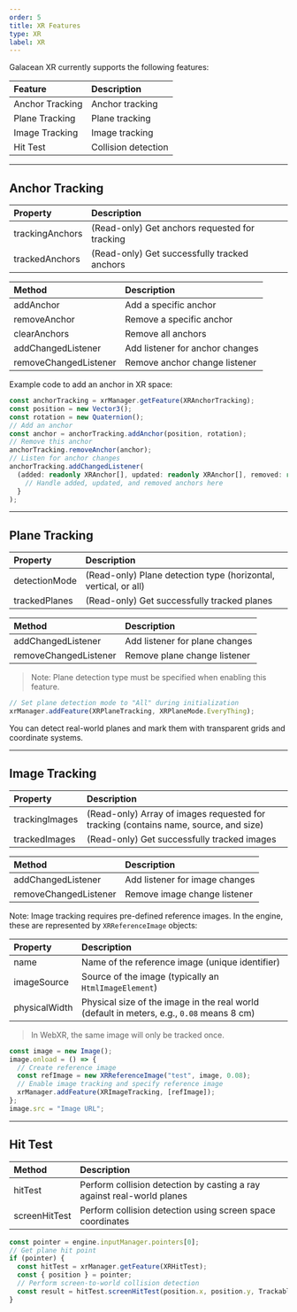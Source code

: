 ```yaml
---
order: 5  
title: XR Features  
type: XR  
label: XR  
---  
```


Galacean XR currently supports the following features:  

| Feature            | Description     |  
| :----------------- | :-------------- |  
| Anchor Tracking    | Anchor tracking |  
| Plane Tracking     | Plane tracking  |  
| Image Tracking     | Image tracking  |  
| Hit Test           | Collision detection |  

---

## Anchor Tracking  

| Property            | Description                       |  
| :------------------ | :-------------------------------- |  
| trackingAnchors     | (Read-only) Get anchors requested for tracking |  
| trackedAnchors      | (Read-only) Get successfully tracked anchors |  

| Method                  | Description                   |  
| :---------------------- | :---------------------------- |  
| addAnchor               | Add a specific anchor         |  
| removeAnchor            | Remove a specific anchor      |  
| clearAnchors            | Remove all anchors            |  
| addChangedListener      | Add listener for anchor changes |  
| removeChangedListener   | Remove anchor change listener |  

Example code to add an anchor in XR space:  

```typescript  
const anchorTracking = xrManager.getFeature(XRAnchorTracking);  
const position = new Vector3();  
const rotation = new Quaternion();  
// Add an anchor  
const anchor = anchorTracking.addAnchor(position, rotation);  
// Remove this anchor  
anchorTracking.removeAnchor(anchor);  
// Listen for anchor changes  
anchorTracking.addChangedListener(  
  (added: readonly XRAnchor[], updated: readonly XRAnchor[], removed: readonly XRAnchor[]) => {  
    // Handle added, updated, and removed anchors here  
  }  
);  
```  

---

## Plane Tracking  

| Property          | Description                                       |  
| :---------------- | :----------------------------------------- |  
| detectionMode     | (Read-only) Plane detection type (horizontal, vertical, or all) |  
| trackedPlanes     | (Read-only) Get successfully tracked planes |  

| Method                  | Description                   |  
| :---------------------- | :---------------------------- |  
| addChangedListener      | Add listener for plane changes |  
| removeChangedListener   | Remove plane change listener |  

> Note: Plane detection type must be specified when enabling this feature.  

```typescript  
// Set plane detection mode to "All" during initialization  
xrManager.addFeature(XRPlaneTracking, XRPlaneMode.EveryThing);  
```  

You can detect real-world planes and mark them with transparent grids and coordinate systems.  

---

## Image Tracking  

| Property           | Description                                             |  
| :----------------- | :------------------------------------------------------ |  
| trackingImages     | (Read-only) Array of images requested for tracking (contains name, source, and size) |  
| trackedImages      | (Read-only) Get successfully tracked images |  

| Method                  | Description                   |  
| :---------------------- | :---------------------------- |  
| addChangedListener      | Add listener for image changes |  
| removeChangedListener   | Remove image change listener |  

Note: Image tracking requires pre-defined reference images. In the engine, these are represented by `XRReferenceImage` objects:  

| Property          | Description                                                                                                 |  
| :---------------- | :---------------------------------------------------------------------------------------------------------- |  
| name              | Name of the reference image (unique identifier)                                                             |  
| imageSource       | Source of the image (typically an `HtmlImageElement`)                                                       |  
| physicalWidth     | Physical size of the image in the real world (default in meters, e.g., `0.08` means 8 cm)                  |  

> In WebXR, the same image will only be tracked once.  

```typescript  
const image = new Image();  
image.onload = () => {  
  // Create reference image  
  const refImage = new XRReferenceImage("test", image, 0.08);  
  // Enable image tracking and specify reference image  
  xrManager.addFeature(XRImageTracking, [refImage]);  
};  
image.src = "Image URL";  
```  

---

## Hit Test  

| Method          | Description                                         |  
| :-------------- | :------------------------------------------- |  
| hitTest         | Perform collision detection by casting a ray against real-world planes |  
| screenHitTest   | Perform collision detection using screen space coordinates |  

```typescript  
const pointer = engine.inputManager.pointers[0];  
// Get plane hit point  
if (pointer) {  
  const hitTest = xrManager.getFeature(XRHitTest);  
  const { position } = pointer;  
  // Perform screen-to-world collision detection  
  const result = hitTest.screenHitTest(position.x, position.y, TrackableType.Plane);  
}  
```